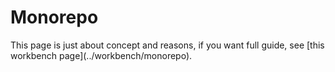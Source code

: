 
# Monorepo

<Callout type="info" emoji="ℹ️">
    This page is just about concept and reasons, if you want full guide, see [this workbench page](../workbench/monorepo).
</Callout>

